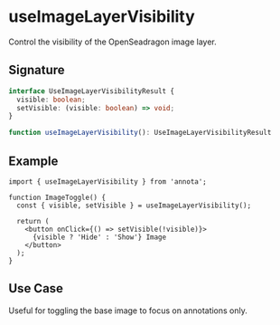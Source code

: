 # useImageLayerVisibility

Control the visibility of the OpenSeadragon image layer.

## Signature

```typescript
interface UseImageLayerVisibilityResult {
  visible: boolean;
  setVisible: (visible: boolean) => void;
}

function useImageLayerVisibility(): UseImageLayerVisibilityResult
```

## Example

```tsx
import { useImageLayerVisibility } from 'annota';

function ImageToggle() {
  const { visible, setVisible } = useImageLayerVisibility();

  return (
    <button onClick={() => setVisible(!visible)}>
      {visible ? 'Hide' : 'Show'} Image
    </button>
  );
}
```

## Use Case

Useful for toggling the base image to focus on annotations only.
